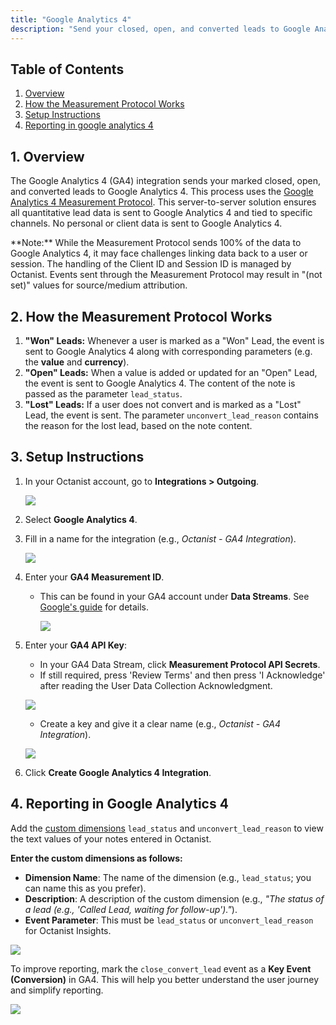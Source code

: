 ```yaml
---
title: "Google Analytics 4"
description: "Send your closed, open, and converted leads to Google Analytics 4 to track their origins."
---
```


## Table of Contents

1. [Overview](#1-overview)
2. [How the Measurement Protocol Works](#2-how-the-measurement-protocol-works)
3. [Setup Instructions](#3-setup-instructions)
4. [Reporting in google analytics 4](#4-reporting-in-google-analytics)

## 1. Overview

The Google Analytics 4 (GA4) integration sends your marked closed, open, and converted leads to Google Analytics 4. This process uses the [Google Analytics 4 Measurement Protocol](https://developers.google.com/analytics/devguides/collection/protocol/ga4). This server-to-server solution ensures all quantitative lead data is sent to Google Analytics 4 and tied to specific channels. No personal or client data is sent to Google Analytics 4.

<Warning>
  **Note:** While the Measurement Protocol sends 100% of the data to Google
  Analytics 4, it may face challenges linking data back to a user or session.
  The handling of the Client ID and Session ID is managed by Octanist. Events
  sent through the Measurement Protocol may result in "(not set)" values for
  source/medium attribution.
</Warning>

## 2. How the Measurement Protocol Works

1. **"Won" Leads:**
   Whenever a user is marked as a "Won" Lead, the event  is sent to Google Analytics 4 along with corresponding parameters (e.g. the **value** and **currency**).
2. **"Open" Leads:**
   When a value is added or updated for an "Open" Lead, the event  is sent to Google Analytics 4. The content of the note is passed as the parameter `lead_status`.
3. **"Lost" Leads:**
   If a user does not convert and is marked as a "Lost" Lead, the event  is sent. The parameter `unconvert_lead_reason` contains the reason for the lost lead, based on the note content.

## 3. Setup Instructions

1. In your Octanist account, go to **Integrations \> Outgoing**. 

   ![](/images/google-analytics/3-1-3-2-integrations-outgoing.png)
2. Select **Google Analytics 4**.
3. Fill in a name for the integration (e.g., _Octanist - GA4 Integration_). 

   ![](/images/google-analytics/3-3-fill-the-name.png)
4. Enter your **GA4 Measurement ID**.
   - This can be found in your GA4 account under **Data Streams**. See [Google's guide](https://support.google.com/analytics/answer/12270356?hl=en) for details. 

     ![](/images/google-analytics/3-4-ga4-measurement-id.png)
5. Enter your **GA4 API Key**:
   - In your GA4 Data Stream, click **Measurement Protocol API Secrets**.
   - If still required, press 'Review Terms' and then press 'I Acknowledge' after reading the User Data Collection Acknowledgment.

   ![](/images/google-analytics/3-5-measurement-protocol-api-secrets.png)
   - Create a key and give it a clear name (e.g., _Octanist - GA4 Integration_).

   ![](/images/google-analytics/3-5-d-measurement-protocol-api-secrets-copy-secret-value.png)
6. Click **Create Google Analytics 4 Integration**.

## 4. Reporting in Google Analytics 4

Add the [custom dimensions](https://support.google.com/analytics/answer/14240153?hl=en) `lead_status` and `unconvert_lead_reason` to view the text values of your notes entered in Octanist.

**Enter the custom dimensions as follows:**

- **Dimension Name**: The name of the dimension (e.g., `lead_status`; you can name this as you prefer).
- **Description**: A description of the custom dimension (e.g., _"The status of a lead (e.g., 'Called Lead, waiting for follow-up')."_).
- **Event Parameter**: This must be `lead_status` or `unconvert_lead_reason` for Octanist Insights.

![](/images/google-analytics/custom-dimension.png)

To improve reporting, mark the `close_convert_lead` event as a **Key Event (Conversion)** in GA4.
This will help you better understand the user journey and simplify reporting.

![](/images/google-analytics/key-event.png)